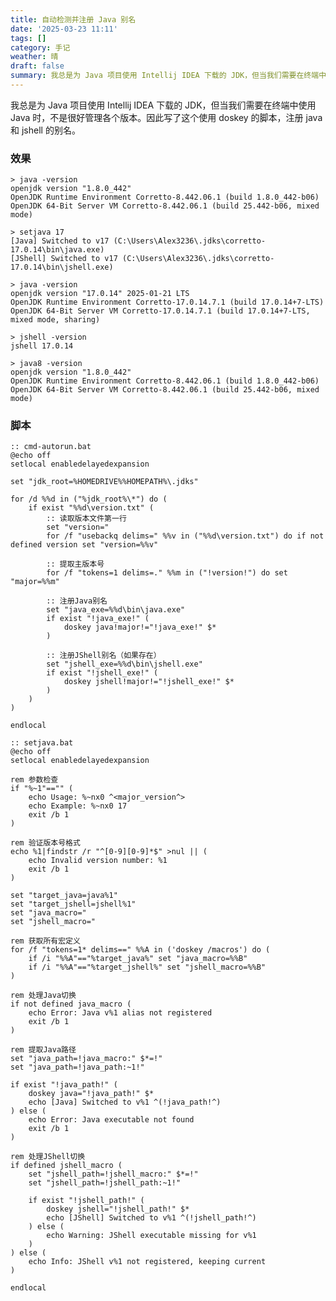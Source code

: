```yaml
---
title: 自动检测并注册 Java 别名
date: '2025-03-23 11:11'
tags: []
category: 手记
weather: 晴
draft: false
summary: 我总是为 Java 项目使用 Intellij IDEA 下载的 JDK，但当我们需要在终端中使用 Java 时，不是很好管理各个版本。因此写了这个使用 doskey 的脚本，注册 java 和 jshell 的别名。
---
```


我总是为 Java 项目使用 Intellij IDEA 下载的 JDK，但当我们需要在终端中使用 Java 时，不是很好管理各个版本。因此写了这个使用 doskey 的脚本，注册 java 和 jshell 的别名。


### 效果
```shell
> java -version
openjdk version "1.8.0_442"
OpenJDK Runtime Environment Corretto-8.442.06.1 (build 1.8.0_442-b06)
OpenJDK 64-Bit Server VM Corretto-8.442.06.1 (build 25.442-b06, mixed mode)

> setjava 17
[Java] Switched to v17 (C:\Users\Alex3236\.jdks\corretto-17.0.14\bin\java.exe)
[JShell] Switched to v17 (C:\Users\Alex3236\.jdks\corretto-17.0.14\bin\jshell.exe)

> java -version
openjdk version "17.0.14" 2025-01-21 LTS
OpenJDK Runtime Environment Corretto-17.0.14.7.1 (build 17.0.14+7-LTS)
OpenJDK 64-Bit Server VM Corretto-17.0.14.7.1 (build 17.0.14+7-LTS, mixed mode, sharing)

> jshell -version
jshell 17.0.14

> java8 -version
openjdk version "1.8.0_442"
OpenJDK Runtime Environment Corretto-8.442.06.1 (build 1.8.0_442-b06)
OpenJDK 64-Bit Server VM Corretto-8.442.06.1 (build 25.442-b06, mixed mode)
```

### 脚本

```batch
:: cmd-autorun.bat
@echo off
setlocal enabledelayedexpansion

set "jdk_root=%HOMEDRIVE%%HOMEPATH%\.jdks"

for /d %%d in ("%jdk_root%\*") do (
    if exist "%%d\version.txt" (
        :: 读取版本文件第一行
        set "version="
        for /f "usebackq delims=" %%v in ("%%d\version.txt") do if not defined version set "version=%%v"

        :: 提取主版本号
        for /f "tokens=1 delims=." %%m in ("!version!") do set "major=%%m"

        :: 注册Java别名
        set "java_exe=%%d\bin\java.exe"
        if exist "!java_exe!" (
            doskey java!major!="!java_exe!" $*
        )

        :: 注册JShell别名（如果存在）
        set "jshell_exe=%%d\bin\jshell.exe"
        if exist "!jshell_exe!" (
            doskey jshell!major!="!jshell_exe!" $*
        )
    )
)

endlocal
```

```batch
:: setjava.bat
@echo off
setlocal enabledelayedexpansion

rem 参数检查
if "%~1"=="" (
    echo Usage: %~nx0 ^<major_version^>
    echo Example: %~nx0 17
    exit /b 1
)

rem 验证版本号格式
echo %1|findstr /r "^[0-9][0-9]*$" >nul || (
    echo Invalid version number: %1
    exit /b 1
)

set "target_java=java%1"
set "target_jshell=jshell%1"
set "java_macro="
set "jshell_macro="

rem 获取所有宏定义
for /f "tokens=1* delims==" %%A in ('doskey /macros') do (
    if /i "%%A"=="%target_java%" set "java_macro=%%B"
    if /i "%%A"=="%target_jshell%" set "jshell_macro=%%B"
)

rem 处理Java切换
if not defined java_macro (
    echo Error: Java v%1 alias not registered
    exit /b 1
)

rem 提取Java路径
set "java_path=!java_macro:" $*=!"
set "java_path=!java_path:~1!"

if exist "!java_path!" (
    doskey java="!java_path!" $*
    echo [Java] Switched to v%1 ^(!java_path!^)
) else (
    echo Error: Java executable not found
    exit /b 1
)

rem 处理JShell切换
if defined jshell_macro (
    set "jshell_path=!jshell_macro:" $*=!"
    set "jshell_path=!jshell_path:~1!"

    if exist "!jshell_path!" (
        doskey jshell="!jshell_path!" $*
        echo [JShell] Switched to v%1 ^(!jshell_path!^)
    ) else (
        echo Warning: JShell executable missing for v%1
    )
) else (
    echo Info: JShell v%1 not registered, keeping current
)

endlocal
```
